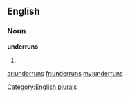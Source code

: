 ==English==

===Noun===
'''underruns'''

# {{plural of|[[underrun]]}}

[[Category:English plurals]]

[[ar:underruns]]
[[fr:underruns]]
[[my:underruns]]